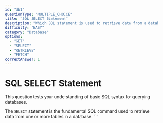 ```yaml
---
id: "db1"
questionType: "MULTIPLE_CHOICE"
title: "SQL SELECT Statement"
description: "Which SQL statement is used to retrieve data from a database?"
difficulty: "EASY"
category: "Database"
options:
  - "GET"
  - "SELECT"
  - "RETRIEVE"
  - "FETCH"
correctAnswer: 1
---
```


# SQL SELECT Statement

This question tests your understanding of basic SQL syntax for querying databases.

The `SELECT` statement is the fundamental SQL command used to retrieve data from one or more tables in a database.
\`\`\`
